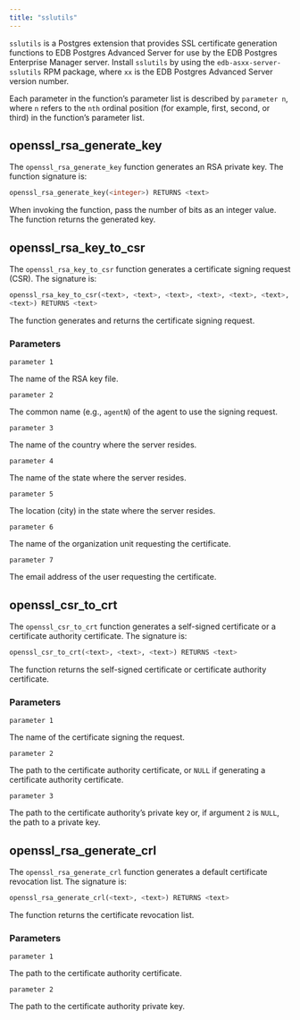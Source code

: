 ```yaml
---
title: "sslutils"
---
```


<div id="sslutils" class="registered_link"></div>

`sslutils` is a Postgres extension that provides SSL certificate generation functions to EDB Postgres Advanced Server for use by the EDB Postgres Enterprise Manager server. Install `sslutils` by using the `edb-asxx-server-sslutils` RPM package, where `xx` is the EDB Postgres Advanced Server version number.

Each parameter in the function’s parameter list is described by `parameter n`, where `n` refers to the `nth` ordinal position (for example, first, second, or third) in the function’s parameter list.

## openssl_rsa_generate_key

The `openssl_rsa_generate_key` function generates an RSA private key. The function signature is:

```sql
openssl_rsa_generate_key(<integer>) RETURNS <text>
```

When invoking the function, pass the number of bits as an integer value. The function returns the generated key.

## openssl_rsa_key_to_csr

The `openssl_rsa_key_to_csr` function generates a certificate signing request (CSR). The signature is:

```sql
openssl_rsa_key_to_csr(<text>, <text>, <text>, <text>, <text>, <text>,
<text>) RETURNS <text>
```

The function generates and returns the certificate signing request.

### Parameters

`parameter 1`

 The name of the RSA key file.

`parameter 2`

 The common name (e.g., `agentN`) of the agent to use the signing request.

`parameter 3`

 The name of the country where the server resides.

`parameter 4`

 The name of the state where the server resides.

`parameter 5`

 The location (city) in the state where the server resides.

`parameter 6`

 The name of the organization unit requesting the certificate.

`parameter 7`

 The email address of the user requesting the certificate.

## openssl_csr_to_crt

The `openssl_csr_to_crt` function generates a self-signed certificate or a certificate authority certificate. The signature is:

```sql
openssl_csr_to_crt(<text>, <text>, <text>) RETURNS <text>
```

The function returns the self-signed certificate or certificate authority certificate.

### Parameters

`parameter 1`

 The name of the certificate signing the request.

`parameter 2`

 The path to the certificate authority certificate, or `NULL` if generating a certificate authority certificate.

`parameter 3`

 The path to the certificate authority’s private key or, if argument `2` is `NULL`, the path to a private key.

## openssl_rsa_generate_crl

The `openssl_rsa_generate_crl` function generates a default certificate revocation list. The signature is:

```sql
openssl_rsa_generate_crl(<text>, <text>) RETURNS <text>
```

The function returns the certificate revocation list.

### Parameters

`parameter 1`

 The path to the certificate authority certificate.

`parameter 2`

 The path to the certificate authority private key.
